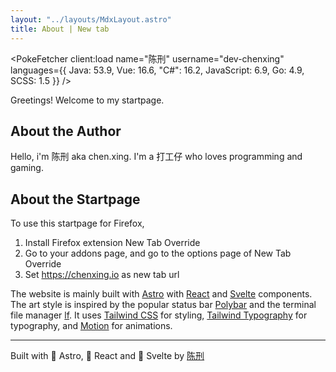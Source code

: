 ```yaml
---
layout: "../layouts/MdxLayout.astro"
title: About | New tab
---
```



<PokeFetcher client:load name="陈刑" username="dev-chenxing" languages={{ Java: 53.9, Vue: 16.6, "C#": 16.2, JavaScript: 6.9, Go: 4.9, SCSS: 1.5 }} />

Greetings! Welcome to my startpage.

## About the Author

Hello, i'm <span class="text-yellow">陈刑</span> aka <span class="text-green">chen.xing</span>. I'm a 打工仔 who loves programming and gaming.

## About the Startpage

To use this startpage for Firefox,

1. Install Firefox extension New Tab Override
2. Go to your addons page, and go to the options page of New Tab Override
3. Set https://chenxing.io as new tab url

The website is mainly built with [Astro](https://astro.build/) with [React](https://react.dev/) and [Svelte](https://svelte.dev/) components. The art style is inspired by the popular status bar [Polybar](https://github.com/polybar/polybar) and the terminal file manager [lf](https://github.com/gokcehan/lf). It uses [Tailwind CSS](https://tailwindcss.com/) for styling, [Tailwind Typography](https://github.com/tailwindlabs/tailwindcss-typography) for typography, and [Motion](https://motion.dev) for animations.

---

Built with  Astro, <span class="text-cyan"> </span> React and <span class="text-red"></span> Svelte by [陈刑](https://github.com/dev-chenxing/startpage)
